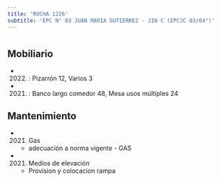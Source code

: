 ```yaml
---
title: 'ROCHA 1226'
subtitle: 'EPC N° 03 JUAN MARIA GUTIERREZ - JIN C (EPCJC 03/04°)'
---
```


#


## Mobiliario

*  (2022) : Pizarrón 12, Varios 3 

*  (2021) : Banco largo comedor 48, Mesa usos múltiples 24 





## Mantenimiento

*  (2021) Gas 
    + adecuación a norma vigente - GAS

*  (2021) Medios de elevación 
    + Provision y colocacion rampa



